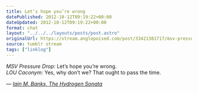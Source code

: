 ```yaml
---
title: Let’s hope you’re wrong
datePublished: 2012-10-12T09:19:22+00:00
dateUpdated: 2012-10-12T09:19:22+00:00
format: chat
layout: "../../../layouts/posts/post.astro"
originalUrl: https://stream.anglepoised.com/post/33421381717/msv-pressure-drop-lets-hope-youre-wrong-lou
source: tumblr stream
tags: ["linklog"]
---
```


<i>MSV Pressure Drop:</i> Let’s hope you’re wrong.
<br />
<i>LOU Caconym:</i> Yes, why don’t we? That ought to pass the time.

— <cite>[Iain M. Banks, _The Hydrogen Sonata_](https://www.goodreads.com/book/show/13497991-the-hydrogen-sonata)</cite>
